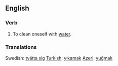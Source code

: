 ==English==

===Verb===
#To clean oneself with [[water]].


===Translations===
Swedish: [[tvätta sig]]
[[Turkish]]: [[yıkamak]]
[[Azeri]]: [[yuğmak]]